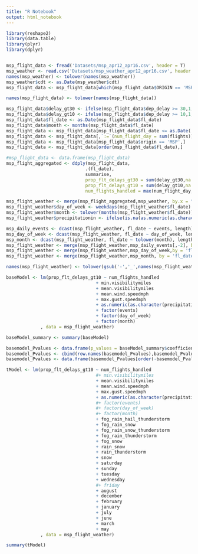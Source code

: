 ```yaml
---
title: "R Notebook"
output: html_notebook
---
```


```r
library(reshape2)
library(data.table)
library(plyr)
library(dplyr)


msp_flight_data <- fread('Datasets/msp_apr12_apr16.csv', header = T)
msp_weather <- read.csv('Datasets/msp_weather_apr12_apr16.csv', header = T)
names(msp_weather) <- tolower(names(msp_weather))
msp_weather$cdt <- as.Date(msp_weather$cdt)
msp_flight_data <- msp_flight_data[which(msp_flight_data$ORIGIN == 'MSP' | msp_flight_data$DEST == 'MSP'),]
```

```r
names(msp_flight_data) <- tolower(names(msp_flight_data))

msp_flight_data$delay_gt30 <- ifelse(msp_flight_data$dep_delay >= 30,1,0)
msp_flight_data$delay_gt10 <- ifelse(msp_flight_data$dep_delay >= 10,1,0)
msp_flight_data$fl_date <- as.Date(msp_flight_data$fl_date)
msp_flight_data$month <- months(msp_flight_data$fl_date)
msp_flight_data <- msp_flight_data[msp_flight_data$fl_date <= as.Date('2016-03-31'),]
msp_flight_data <- msp_flight_data[,`:=`(num_flight_day = sum(flights)),by='fl_date']
msp_flight_data <- msp_flight_data[msp_flight_data$origin == 'MSP',]
msp_flight_data <- msp_flight_data[order(msp_flight_data$fl_date),]
```

```r
#msp_flight_data <- data.frame(msp_flight_data)
msp_flight_aggregated <- ddply(msp_flight_data,
                              .(fl_date),
                              summarise,
                              prop_flt_delays_gt30 = sum(delay_gt30,na.rm = T)/sum(flights,na.rm = T),
                              prop_flt_delays_gt10 = sum(delay_gt10,na.rm = T)/sum(flights,na.rm = T),
                              num_flights_handled = max(num_flight_day,na.rm = T))

```

```r
msp_flight_weather <- merge(msp_flight_aggregated,msp_weather, by.x = "fl_date",by.y = "cdt")
msp_flight_weather$day_of_week <- weekdays(msp_flight_weather$fl_date)
msp_flight_weather$month <- tolower(months(msp_flight_weather$fl_date))
msp_flight_weather$precipitationin <- ifelse(is.na(as.numeric(as.character(msp_flight_weather$precipitationin))),0,as.numeric(as.character(msp_flight_weather$precipitationin)))

```

```r
msp_daily_events <- dcast(msp_flight_weather, fl_date ~ events, length)
msp_day_of_week <- dcast(msp_flight_weather, fl_date ~ day_of_week, length)
msp_month <- dcast(msp_flight_weather, fl_date ~ tolower(month), length)
msp_flight_weather <- merge(msp_flight_weather,msp_daily_events[,-2], by = 'fl_date')
msp_flight_weather <- merge(msp_flight_weather,msp_day_of_week,by = 'fl_date')
msp_flight_weather <- merge(msp_flight_weather,msp_month, by = 'fl_date')

names(msp_flight_weather) <- tolower(gsub('-','_',names(msp_flight_weather)))

```


```r
baseModel <- lm(prop_flt_delays_gt10 ~ num_flights_handled
                                  + min.visibilitymiles
                                  + mean.visibilitymiles
                                  + mean.wind.speedmph
                                  + max.gust.speedmph
                                  + as.numeric(as.character(precipitationin))
                                  + factor(events)
                                  + factor(day_of_week)
                                  + factor(month)
             , data = msp_flight_weather)

baseModel_summary <- summary(baseModel)

basemodel_Pvalues <- data.frame(p_values = baseModel_summary$coefficients[,4])
basemodel_Pvalues <- cbind(row.names(basemodel_Pvalues),basemodel_Pvalues)
basemodel_Pvalues <- data.frame(basemodel_Pvalues[order(-basemodel_Pvalues$p_values),])
```

```r
tModel <- lm(prop_flt_delays_gt10 ~ num_flights_handled
                                  #+ min.visibilitymiles
                                  + mean.visibilitymiles
                                  + mean.wind.speedmph
                                  + max.gust.speedmph
                                  + as.numeric(as.character(precipitationin))
                                  #+ factor(events)
                                  #+ factor(day_of_week)
                                  #+ factor(month)
                                  + fog_rain_hail_thunderstorm
                                  + fog_rain_snow
                                  + fog_rain_snow_thunderstorm
                                  + fog_rain_thunderstorm
                                  + fog_snow
                                  + rain_snow
                                  + rain_thunderstorm
                                  + snow
                                  + saturday
                                  + sunday
                                  + tuesday
                                  + wednesday
                                  #+ friday
                                  + august
                                  + december
                                  + february
                                  + january
                                  + july
                                  + june
                                  + march
                                  + may
             , data = msp_flight_weather)

summary(tModel)

```

